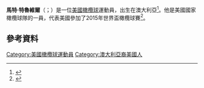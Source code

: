 {{blpsources|time=2015-11-21T16:44:09+00:00}}
{{expand|time=2015-11-21T16:44:09+00:00}}
'''馬特·特魯維爾'''（{{lang-en|Matt Trouville}}；{{bd|1986年|9月6日}}）是一位[[美國|美國]][[橄欖球|橄欖球]]運動員，出生在澳大利亞<ref>{{cite web |url=http://en.espn.co.uk/scrum/rugby/player/246843.html |title=Matt Trouville |publisher=[[ESPNscrum|ESPNscrum]] |accessdate=12 October 2015 |archive-date=2020-09-22 |archive-url=https://web.archive.org/web/20200922212630/http://en.espn.co.uk/scrum/rugby/player/246843.html |dead-url=no }}</ref>。他是美國國家橄欖球隊的一員，代表美國參加了2015年世界盃橄欖球賽<ref>{{cite web |url=http://www.rugbyworldcup.com/usa/player/54388 |title=Profile |date=17 September 2015 |work=Official Site 2015 Rugby World Cup |accessdate=18 September 2015 |deadurl=yes |archiveurl=https://web.archive.org/web/20150915075240/http://www.rugbyworldcup.com/usa/player/54388 |archivedate=2015-09-15}}</ref>。
==參考資料==
{{Reflist}}

{{DEFAULTSORT: Trouville, Matt}}
[[Category:美國橄欖球運動員|Category:美國橄欖球運動員]]
[[Category:澳大利亞裔美國人|Category:澳大利亞裔美國人]]